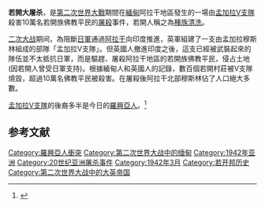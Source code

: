 '''若開大屠杀'''，是[[第二次世界大戰|第二次世界大戰]]期間在[[緬甸|緬甸]]阿拉干地區發生的一場由[[孟加拉V支隊|孟加拉V支隊]]殺害10萬名若開族佛教平民的[[屠殺|屠殺]]事件，若開人稱之為[[種族清洗|種族清洗]]。

[[二次大战|二次大战]]期间，為阻斷[[日軍|日軍]]通過[[阿拉干|阿拉干]]向印度推進，英軍組建了一支由孟加拉穆斯林組成的部隊「孟加拉V支隊」。但英國人撤進印度之後，這支已經被武裝起來的隊伍並不太抵抗日軍，而是驅趕、屠殺阿拉干地區的若開族佛教平民，侵占土地(因若開人曾受日軍支持)。根據緬甸人和英國人的記錄，數百個若開村莊被V支隊燒毀，超過10萬名佛教平民被殺害。在屠殺後阿拉干北部穆斯林佔了人口絕大多數。

[[孟加拉V支隊|孟加拉V支隊]]的後裔多半是今日的[[羅興亞人|羅興亞人]]。<ref name=voa20160507>{{Cite web |url=https://www.voachinese.com/a/rohingya-20160506/3319562.html |title=“罗兴亚人”为何在缅甸成为敏感词？ |publisher=美國之音 |date=2016-05-07 |access-date=2018-06-02 |archive-date=2020-08-17 |archive-url=https://web.archive.org/web/20200817121447/https://www.voachinese.com/a/rohingya-20160506/3319562.html |dead-url=no }}</ref>

== 参考文献 ==
{{Reflist|}}
[[Category:羅興亞人衝突|Category:羅興亞人衝突]]
[[Category:第二次世界大战中的缅甸|Category:第二次世界大战中的缅甸]]
[[Category:1942年亚洲|Category:1942年亚洲]]
[[Category:20世纪亚洲屠杀事件|Category:20世纪亚洲屠杀事件]]
[[Category:1942年3月|Category:1942年3月]]
[[Category:若开邦历史|Category:若开邦历史]]
[[Category:第二次世界大战中的大英帝国|Category:第二次世界大战中的大英帝国]]